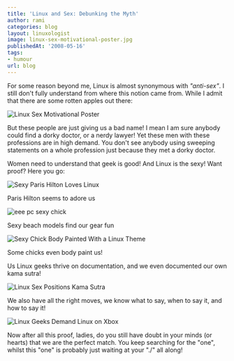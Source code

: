 ```yaml
---
title: 'Linux and Sex: Debunking the Myth'
author: rami
categories: blog
layout: linuxologist
image: linux-sex-motivational-poster.jpg
publishedAt: '2008-05-16'
tags:
- humour
url: blog
---
```


For some reason beyond me, Linux is almost synonymous with _"anti-sex"_. I still don't fully understand from where this notion came from. While I admit that there are some rotten apples out there:

![Linux Sex Motivational Poster](/assets/images/content/blog/linux-sex-motivational-poster.jpg)

But these people are just giving us a bad name! I mean I am sure anybody could find a dorky doctor, or a nerdy lawyer! Yet these men with these professions are in high demand. You don't see anybody using sweeping statements on a whole profession just because they met a dorky doctor.

Women need to understand that geek is good! And Linux is the sexy! Want proof? Here you go:

![Sexy Paris Hilton Loves Linux](/assets/images/content/blog/paris-hilton-tux.jpg)

Paris Hilton seems to adore us

![eee pc sexy chick](/assets/images/content/blog/eee-pc-chick.jpg)

Sexy beach models find our gear fun

![Sexy Chick Body Painted With a Linux Theme](/assets/images/content/blog/linux-body-painting-chick.jpg)

Some chicks even body paint us!

Us Linux geeks thrive on documentation, and we even documented our own kama sutra!

![Linux Sex Positions Kama Sutra](/assets/images/content/blog/linux-kamasutra-sex.jpg) 

We also have all the right moves, we know what to say, when to say it, and how to say it!

![Linux Geeks Demand Linux on Xbox](/assets/images/content/blog/linux-xbox-sex.jpg)

Now after all this proof, ladies, do you still have doubt in your minds (or hearts) that we are the perfect match. You keep searching for the "one", whilst this "one" is probably just waiting at your "./" all along!
